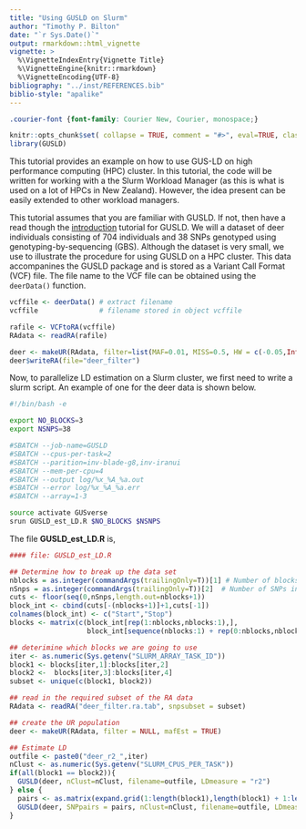 ---
title: "Using GUSLD on Slurm"
author: "Timothy P. Bilton"
date: "`r Sys.Date()`"
output: rmarkdown::html_vignette
vignette: >
  %\VignetteIndexEntry{Vignette Title}
  %\VignetteEngine{knitr::rmarkdown}
  %\VignetteEncoding{UTF-8}
bibliography: "../inst/REFERENCES.bib"  
biblio-style: "apalike"
---

```{css echo=FALSE}
.courier-font {font-family: Courier New, Courier, monospace;}
```

```{r setup, include = FALSE}
knitr::opts_chunk$set( collapse = TRUE, comment = "#>", eval=TRUE, class.source="courier-font")
library(GUSLD)
```

This tutorial provides an example on how to use GUS-LD on high performance computing (HPC) cluster. In this tutorial, the code will be written for working with a the Slurm Workload Manager (as this is what is used on a lot of HPCs in New Zealand). However, the idea present can be easily extended to other workload managers.

This tutorial assumes that you are familiar with GUSLD. If not, then have a read though the [introduction]() tutorial for GUSLD. We will a dataset of deer individuals consisting of 704 individuals and 38 SNPs genotyped using genotyping-by-sequencing (GBS). Although the dataset is very small, we use to illustrate the procedure for using GUSLD on a HPC cluster. This data accompanines the GUSLD package and is stored as a Variant Call Format (VCF) file. The file name to the VCF file can be obtained using the `deerData()` function.

```{r prepare_data}
vcffile <- deerData() # extract filename
vcffile               # filename stored in object vcffile

rafile <- VCFtoRA(vcffile)
RAdata <- readRA(rafile)

deer <- makeUR(RAdata, filter=list(MAF=0.01, MISS=0.5, HW = c(-0.05,Inf), MAXDEPTH=500))
deer$writeRA(file="deer_filter")
```

Now, to parallelize LD estimation on a Slurm cluster, we first need to write a slurm script. An example of one for the deer data is shown below.

```{bash slurm_script.sl, eval=FALSE}
#!/bin/bash -e

export NO_BLOCKS=3
export NSNPS=38

#SBATCH --job-name=GUSLD
#SBATCH --cpus-per-task=2
#SBATCH --parition=inv-blade-g8,inv-iranui
#SBATCH --mem-per-cpu=4
#SBATCH --output log/%x_%A_%a.out
#SBATCH --error log/%x_%A_%a.err
#SBATCH --array=1-3

source activate GUSverse
srun GUSLD_est_LD.R $NO_BLOCKS $NSNPS
```


The file **GUSLD_est_LD.R** is,

```{r est_LD, eval=FALSE}
#### file: GUSLD_est_LD.R

## Determine how to break up the data set
nblocks = as.integer(commandArgs(trailingOnly=T))[1] # Number of blocks to break up the SNPs
nSnps = as.integer(commandArgs(trailingOnly=T))[2]  # Number of SNPs in the dataset
cuts <- floor(seq(0,nSnps,length.out=nblocks+1))
block_int <- cbind(cuts[-(nblocks+1)]+1,cuts[-1])
colnames(block_int) <- c("Start","Stop")
blocks <- matrix(c(block_int[rep(1:nblocks,nblocks:1),],
                   block_int[sequence(nblocks:1) + rep(0:nblocks,nblocks:0),]),ncol=4)

## deterimine which blocks we are going to use
iter <- as.numeric(Sys.getenv("SLURM_ARRAY_TASK_ID"))
block1 <- blocks[iter,1]:blocks[iter,2]
block2 <-  blocks[iter,3]:blocks[iter,4]
subset <- unique(c(block1, block2))

## read in the required subset of the RA data
RAdata <- readRA("deer_filter.ra.tab", snpsubset = subset)

## create the UR population
deer <- makeUR(RAdata, filter = NULL, mafEst = TRUE)

## Estimate LD
outfile <- paste0("deer_r2_",iter)
nClust <- as.numeric(Sys.getenv("SLURM_CPUS_PER_TASK"))
if(all(block1 == block2)){
  GUSLD(deer, nClust=nClust, filename=outfile, LDmeasure = "r2")
} else { 
  pairs <- as.matrix(expand.grid(1:length(block1),length(block1) + 1:length(block2)))
  GUSLD(deer, SNPpairs = pairs, nClust=nClust, filename=outfile, LDmeasure = "r2")
}
```

